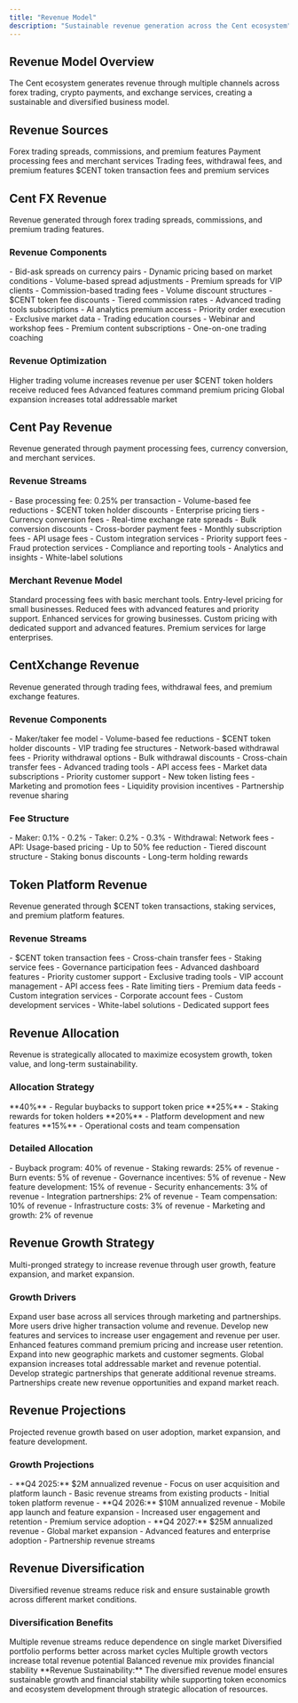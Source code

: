 ```yaml
---
title: "Revenue Model"
description: "Sustainable revenue generation across the Cent ecosystem"
---
```


## Revenue Model Overview

<Card title="Diversified Revenue Streams" icon="chart" horizontal>
  The Cent ecosystem generates revenue through multiple channels across forex
  trading, crypto payments, and exchange services, creating a sustainable and
  diversified business model.
</Card>

## Revenue Sources

<CardGroup cols={2}>
  <Card title="Cent FX Revenue" icon="chart">
    Forex trading spreads, commissions, and premium features
  </Card>
  <Card title="Cent Pay Revenue" icon="credit-card">
    Payment processing fees and merchant services
  </Card>
  <Card title="CentXchange Revenue" icon="exchange">
    Trading fees, withdrawal fees, and premium features
  </Card>
  <Card title="Token Platform Revenue" icon="coins">
    $CENT token transaction fees and premium services
  </Card>
</CardGroup>

## Cent FX Revenue

<Card title="Forex Trading Revenue" icon="chart" horizontal>
  Revenue generated through forex trading spreads, commissions, and premium
  trading features.
</Card>

### Revenue Components

<AccordionGroup>
  <Accordion title="Trading Spreads" icon="chart">
    - Bid-ask spreads on currency pairs - Dynamic pricing based on market
    conditions - Volume-based spread adjustments - Premium spreads for VIP
    clients
  </Accordion>

  <Accordion title="Trading Commissions" icon="percent">
    - Commission-based trading fees - Volume discount structures - $CENT token
    fee discounts - Tiered commission rates
  </Accordion>

  <Accordion title="Premium Features" icon="star">
    - Advanced trading tools subscriptions - AI analytics premium access -
    Priority order execution - Exclusive market data
  </Accordion>

  <Accordion title="Educational Services" icon="graduation-cap">
    - Trading education courses - Webinar and workshop fees - Premium content
    subscriptions - One-on-one trading coaching
  </Accordion>
</AccordionGroup>

### Revenue Optimization

<Columns cols={2}>
  <Card title="Volume Incentives" icon="chart">
    Higher trading volume increases revenue per user
  </Card>
  <Card title="Token Discounts" icon="coins">
    $CENT token holders receive reduced fees
  </Card>
  <Card title="Premium Services" icon="star">
    Advanced features command premium pricing
  </Card>
  <Card title="Market Expansion" icon="globe">
    Global expansion increases total addressable market
  </Card>
</Columns>

## Cent Pay Revenue

<Card title="Payment Processing Revenue" icon="credit-card" horizontal>
  Revenue generated through payment processing fees, currency conversion, and
  merchant services.
</Card>

### Revenue Streams

<AccordionGroup>
  <Accordion title="Processing Fees" icon="percent">
    - Base processing fee: 0.25% per transaction - Volume-based fee reductions -
    $CENT token holder discounts - Enterprise pricing tiers
  </Accordion>

  <Accordion title="Currency Conversion" icon="exchange">
    - Currency conversion fees - Real-time exchange rate spreads - Bulk
    conversion discounts - Cross-border payment fees
  </Accordion>

  <Accordion title="Merchant Services" icon="store">
    - Monthly subscription fees - API usage fees - Custom integration services -
    Priority support fees
  </Accordion>

  <Accordion title="Value-Added Services" icon="plus">
    - Fraud protection services - Compliance and reporting tools - Analytics and
    insights - White-label solutions
  </Accordion>
</AccordionGroup>

### Merchant Revenue Model

<Steps>
  <Step title="Basic Plan">
    Standard processing fees with basic merchant tools.
    <Check>Entry-level pricing for small businesses.</Check>
  </Step>

  <Step title="Professional Plan">
    Reduced fees with advanced features and priority support.
    <Check>Enhanced services for growing businesses.</Check>
  </Step>

  <Step title="Enterprise Plan">
    Custom pricing with dedicated support and advanced features.
    <Check>Premium services for large enterprises.</Check>
  </Step>
</Steps>

## CentXchange Revenue

<Card title="Exchange Revenue" icon="exchange" horizontal>
  Revenue generated through trading fees, withdrawal fees, and premium exchange
  features.
</Card>

### Revenue Components

<AccordionGroup>
  <Accordion title="Trading Fees" icon="chart">
    - Maker/taker fee model - Volume-based fee reductions - $CENT token holder
    discounts - VIP trading fee structures
  </Accordion>

  <Accordion title="Withdrawal Fees" icon="arrow-up">
    - Network-based withdrawal fees - Priority withdrawal options - Bulk
    withdrawal discounts - Cross-chain transfer fees
  </Accordion>

  <Accordion title="Premium Features" icon="star">
    - Advanced trading tools - API access fees - Market data subscriptions -
    Priority customer support
  </Accordion>

  <Accordion title="Listing Fees" icon="plus">
    - New token listing fees - Marketing and promotion fees - Liquidity
    provision incentives - Partnership revenue sharing
  </Accordion>
</AccordionGroup>

### Fee Structure

<CardGroup cols={2}>
  <Card title="Standard Fees" icon="percent">
    - Maker: 0.1% - 0.2% - Taker: 0.2% - 0.3% - Withdrawal: Network fees - API:
    Usage-based pricing
  </Card>
  <Card title="Token Discounts" icon="coins">
    - Up to 50% fee reduction - Tiered discount structure - Staking bonus
    discounts - Long-term holding rewards
  </Card>
</CardGroup>

## Token Platform Revenue

<Card title="Token Ecosystem Revenue" icon="coins" horizontal>
  Revenue generated through $CENT token transactions, staking services, and
  premium platform features.
</Card>

### Revenue Streams

<AccordionGroup>
  <Accordion title="Token Transaction Fees" icon="exchange">
    - $CENT token transaction fees - Cross-chain transfer fees - Staking service
    fees - Governance participation fees
  </Accordion>

  <Accordion title="Premium Services" icon="star">
    - Advanced dashboard features - Priority customer support - Exclusive
    trading tools - VIP account management
  </Accordion>

  <Accordion title="API Services" icon="code">
    - API access fees - Rate limiting tiers - Premium data feeds - Custom
    integration services
  </Accordion>

  <Accordion title="Enterprise Solutions" icon="building">
    - Corporate account fees - Custom development services - White-label
    solutions - Dedicated support fees
  </Accordion>
</AccordionGroup>

## Revenue Allocation

<Card title="Strategic Revenue Allocation" icon="chart" horizontal>
  Revenue is strategically allocated to maximize ecosystem growth, token value,
  and long-term sustainability.
</Card>

### Allocation Strategy

<CardGroup cols={2}>
  <Card title="Token Buybacks" icon="coins">
    **40%** - Regular buybacks to support token price
  </Card>
  <Card title="Staking Rewards" icon="gift">
    **25%** - Staking rewards for token holders
  </Card>
  <Card title="Development" icon="code">
    **20%** - Platform development and new features
  </Card>
  <Card title="Operations" icon="cog">
    **15%** - Operational costs and team compensation
  </Card>
</CardGroup>

### Detailed Allocation

<AccordionGroup>
  <Accordion title="Token Economics" icon="coins">
    - Buyback program: 40% of revenue - Staking rewards: 25% of revenue - Burn
    events: 5% of revenue - Governance incentives: 5% of revenue
  </Accordion>

  <Accordion title="Platform Development" icon="code">
    - New feature development: 15% of revenue - Security enhancements: 3% of
    revenue - Integration partnerships: 2% of revenue
  </Accordion>

  <Accordion title="Operations" icon="cog">
    - Team compensation: 10% of revenue - Infrastructure costs: 3% of revenue -
    Marketing and growth: 2% of revenue
  </Accordion>
</AccordionGroup>

## Revenue Growth Strategy

<Card title="Sustainable Growth" icon="chart" horizontal>
  Multi-pronged strategy to increase revenue through user growth, feature
  expansion, and market expansion.
</Card>

### Growth Drivers

<Steps>
  <Step title="User Acquisition">
    Expand user base across all services through marketing and partnerships.
    <Check>More users drive higher transaction volume and revenue.</Check>
  </Step>

  <Step title="Feature Expansion">
    Develop new features and services to increase user engagement and revenue
    per user.
    <Check>
      Enhanced features command premium pricing and increase user retention.
    </Check>
  </Step>

  <Step title="Market Expansion">
    Expand into new geographic markets and customer segments.
    <Check>
      Global expansion increases total addressable market and revenue potential.
    </Check>
  </Step>

  <Step title="Partnership Revenue">
    Develop strategic partnerships that generate additional revenue streams.
    <Check>
      Partnerships create new revenue opportunities and expand market reach.
    </Check>
  </Step>
</Steps>

## Revenue Projections

<Card title="Revenue Forecasting" icon="chart" horizontal>
  Projected revenue growth based on user adoption, market expansion, and feature
  development.
</Card>

### Growth Projections

<AccordionGroup>
  <Accordion title="Year 1 (2025)" icon="calendar">
    - **Q4 2025:** $2M annualized revenue - Focus on user acquisition and
    platform launch - Basic revenue streams from existing products - Initial
    token platform revenue
  </Accordion>

  <Accordion title="Year 2 (2026)" icon="calendar">
    - **Q4 2026:** $10M annualized revenue - Mobile app launch and feature
    expansion - Increased user engagement and retention - Premium service
    adoption
  </Accordion>

  <Accordion title="Year 3 (2027)" icon="calendar">
    - **Q4 2027:** $25M annualized revenue - Global market expansion - Advanced
    features and enterprise adoption - Partnership revenue streams
  </Accordion>
</AccordionGroup>

## Revenue Diversification

<Info>
  Diversified revenue streams reduce risk and ensure sustainable growth across
  different market conditions.
</Info>

### Diversification Benefits

<CardGroup cols={2}>
  <Card title="Risk Mitigation" icon="shield">
    Multiple revenue streams reduce dependence on single market
  </Card>
  <Card title="Market Resilience" icon="chart">
    Diversified portfolio performs better across market cycles
  </Card>
  <Card title="Growth Opportunities" icon="rocket">
    Multiple growth vectors increase total revenue potential
  </Card>
  <Card title="Stability" icon="scale">
    Balanced revenue mix provides financial stability
  </Card>
</CardGroup>

<Note>
  **Revenue Sustainability:** The diversified revenue model ensures sustainable
  growth and financial stability while supporting token economics and ecosystem
  development through strategic allocation of resources.
</Note>
